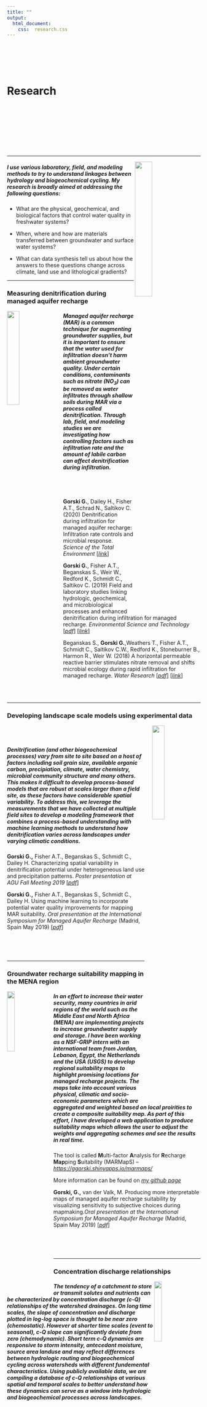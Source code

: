 ```yaml
---
title: ""
output:
  html_document:
    css:  research.css
---
```


<br>
<br>
<br>
<br>

# Research
<br>
<br>
<br>
<br>
<br>
<br>
<br>


---
<img src="images/CoringCropped.png" style="width:30%; height = 150px; margin-right: 20px" align="right">

##### I use various laboratory, field, and modeling methods to try to understand linkages between hydrology and biogeochemical cycling. My research is broadly aimed at addressing the following questions:

* What are the physical, geochemical, and biological factors that control water quality in freshwater systems?

* When, where and how are materials transferred between groundwater and surface water systems?

* What can data synthesis tell us about how the answers to these questions change across climate, land use and lithological gradients?

********


### Measuring denitrification during managed aquifer recharge

<img src="images/PlotSampling.png" style="width:25%; height = 150px; margin-right: 20px" align="left">


##### Managed aquifer recharge (MAR) is a common technique for augmenting groundwater supplies, but it is important to ensure that the water used for infiltration doesn't harm ambient groundwater quality. Under certain conditions, contaminants such as nitrate (NO~3~) can be removed as water infiltrates through shallow soils during MAR via a process called denitrification. Through lab, field, and modeling studies we are investigating how controlling factors such as infiltration rate and the amount of labile carbon can affect denitrification during infiltration. 

<br>
<br>

**Gorski G.**, Dailey H., Fisher A.T., Schrad N., Saltikov C. (2020) Denitrification during infiltration for managed aquifer recharge: Infiltration rate controls and microbial response. *Science of the Total Environment* [[_link_](https://authors.elsevier.com/a/1axrvB8ccoDOo)]


**Gorski G.**, Fisher A.T., Beganskas S., Weir W., Redford K., Schmidt C., Saltikov C. (2019) Field and laboratory studies linking hydrologic, geochemical, and microbiological processes and enhanced denitrification during infiltration for managed recharge. *Environmental Science and Technology* [[_pdf_](files/Gorski_EST_2019.pdf)]
[[_link_](https://pubs.acs.org/doi/10.1021/acs.est.9b01191)]


Beganskas S., **Gorski G.**,Weathers T., Fisher A.T., Schmidt C., Saltikov C.W., Redford K., Stoneburner B., Harmon R., Weir W. (2018) A horizontal permeable reactive barrier stimulates nitrate removal and shifts microbial ecology during rapid infiltration for managed recharge. *Water Research* [[_pdf_](files/Beganskas_WR_2019.pdf)]
[[_link_](https://doi.org/10.1016/j.watres.2018.07.039)]

<br>
<br>

********
### Developing landscape scale models using experimental data

<img src="images/ModelingFramework.gif" style="width:25%; height = 150px; margin-left: 20px" align="right">

<br>
<br>
<!-- <style> -->
<!-- div.blue { background-color:white; border-radius: 5px; padding: 20px;} -->
<!-- </style> -->
<!-- <div class = "blue"> -->



##### Denitrification (and other biogeochemical processes) vary from site to site based on a host of factors including soil grain size, available organic carbon, precipiation, climate, water chemistry, microbial community structure and many others. This makes it difficult to develop process-based models that are robust at scales larger than a field site, as these factors have considerable spatial variability. To address this, we leverage the measurements that we have collected at multiple field sites to develop a modeling framework that combines a process-based understanding with machine learning methods to understand how denitrification varies across landscapes under varying climatic conditions. 


**Gorski G.,** Fisher A.T., Beganskas S., Schmidt C., Dailey H. Characterizing spatial variability in denitrification potential under heterogeneous land use and precipitation patterns. *Poster presentation at AGU Fall Meeting 2019* [[_pdf_](files/AGU_2019_Poster.png)]

**Gorski G.,** Fisher A.T., Beganskas S., Schmidt C., Dailey H. Using machine learning to incorporate potential water quality improvements for mapping MAR suitability. *Oral presentation at the International Symposium for Managed Aquifer Recharge* (Madrid, Spain May 2019) [[_pdf_](files/Gorski_ISMAR_DenitMapping_Presentation.pdf)]


<!-- </div> -->
<br>
<br>
<br>

********

### Groundwater recharge suitability mapping in the MENA region

<img src="images/JordanWadi.jpg" style="width:20%; height = 150px; margin-right: 20px" align="left">

##### In an effort to increase their water security, many countries in arid regions of the world such as the Middle East and North Africa (MENA) are implementing projects to increase groundwater supply and storage. I have been working as a NSF-GRIP intern with an international team from Jordan, Lebanon, Egypt, the Netherlands and the USA (USGS) to develop regional suitability maps to highlight promising locations for managed recharge projects. The maps take into account various physical, climatic and socio-economic parameters which are aggregated and weighted based on local proirities to create a composite suitability map. As part of this effort, I have developed a web application to produce suitability maps which allows the user to adjust the weights and aggregating schemes and see the results in real time.

The tool is called **M**ulti-factor **A**nalysis for **R**echarge **Map**ping **S**uitability (MARMapS) -- [_https://ggorski.shinyapps.io/marmaps/_](https://ggorski.shinyapps.io/marmaps/)

More information can be found on [_my github page_](https://github.com/galengorski/MARMapS)

**Gorski, G.,** van der Valk, M. Producing more interpretable maps of managed aquifer recharge suitability by visualizing sensitivity to subjective choices during mapmaking.*Oral presentation at the International Symposium for Managed Aquifer Recharge* (Madrid, Spain May 2019) [[_pdf_](files/ISMAR_AppPresentation.pdf)] 


<br>
<br>
<br>

********

### Concentration discharge relationships

<img src="images/BP.jpg" style="width:20%; height = 150px; margin-right: 20px" align="right">

##### The tendency of a catchment to store or transmit solutes and nutrients can be characterized by concentration discharge (c-Q) relationships of the watershed drainages. On long time scales, the slope of concentration and discharge plotted in log-log space is thought to be near zero (chemostatic). However at shorter time scales (event to seasonal), c-Q slope can significantly deviate from zero (chemodynamic). Short term c-Q dynamics are responsive to storm intensity, antecedant moisture, source area landuse and may reflect differences between hydrologic routing and biogeochemical cycling across watersheds with different fundemental characteristics. Using publicly available data, we are compiling a database of c-Q relationships at various spatial and temporal scales to better understand how these dynamics can serve as a window into hydrologic and biogeochemical processes across landscapes.
